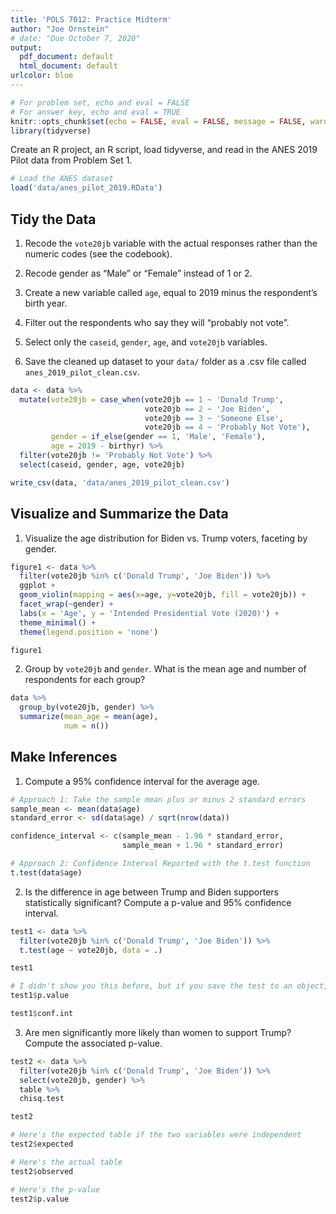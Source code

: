 ```yaml
---
title: 'POLS 7012: Practice Midterm'
author: "Joe Ornstein"
# date: "Due October 7, 2020"
output:
  pdf_document: default
  html_document: default
urlcolor: blue
---
```


```r
# For problem set, echo and eval = FALSE
# For answer key, echo and eval = TRUE
knitr::opts_chunk$set(echo = FALSE, eval = FALSE, message = FALSE, warning = FALSE)
library(tidyverse)
```

Create an R project, an R script, load tidyverse, and read in the ANES 2019 Pilot data from Problem Set 1.

```r
# Load the ANES dataset
load('data/anes_pilot_2019.RData')
```

## Tidy the Data

1. Recode the `vote20jb` variable with the actual responses rather than the numeric codes (see the codebook).

2. Recode gender as "Male" or "Female" instead of 1 or 2.

3. Create a new variable called `age`, equal to 2019 minus the respondent's birth year.

4. Filter out the respondents who say they will "probably not vote".

5. Select only the `caseid`, `gender`, `age`, and `vote20jb` variables.

6. Save the cleaned up dataset to your `data/` folder as a .csv file called `anes_2019_pilot_clean.csv`.

```r
data <- data %>% 
  mutate(vote20jb = case_when(vote20jb == 1 ~ 'Donald Trump',
                              vote20jb == 2 ~ 'Joe Biden',
                              vote20jb == 3 ~ 'Someone Else',
                              vote20jb == 4 ~ 'Probably Not Vote'),
         gender = if_else(gender == 1, 'Male', 'Female'),
         age = 2019 - birthyr) %>% 
  filter(vote20jb != 'Probably Not Vote') %>% 
  select(caseid, gender, age, vote20jb)

write_csv(data, 'data/anes_2019_pilot_clean.csv')
```

## Visualize and Summarize the Data

1. Visualize the age distribution for Biden vs. Trump voters, faceting by gender. 

```r
figure1 <- data %>% 
  filter(vote20jb %in% c('Donald Trump', 'Joe Biden')) %>%
  ggplot +
  geom_violin(mapping = aes(x=age, y=vote20jb, fill = vote20jb)) +
  facet_wrap(~gender) +
  labs(x = 'Age', y = 'Intended Presidential Vote (2020)') +
  theme_minimal() +
  theme(legend.position = 'none')

figure1
```

2. Group by `vote20jb` and `gender`. What is the mean age and number of respondents for each group?

```r
data %>% 
  group_by(vote20jb, gender) %>% 
  summarize(mean_age = mean(age),
            num = n())
```

## Make Inferences

1. Compute a 95% confidence interval for the average age.

```r
# Approach 1: Take the sample mean plus or minus 2 standard errors
sample_mean <- mean(data$age)
standard_error <- sd(data$age) / sqrt(nrow(data))

confidence_interval <- c(sample_mean - 1.96 * standard_error,
                         sample_mean + 1.96 * standard_error)

# Approach 2: Confidence Interval Reported with the t.test function
t.test(data$age)
```

2. Is the difference in age between Trump and Biden supporters statistically significant? Compute a p-value and 95% confidence interval.

```r
test1 <- data %>% 
  filter(vote20jb %in% c('Donald Trump', 'Joe Biden')) %>%
  t.test(age ~ vote20jb, data = .)

test1

# I didn't show you this before, but if you save the test to an object, you can extract the relevant values like so.
test1$p.value

test1$conf.int
```

3. Are men significantly more likely than women to support Trump? Compute the associated p-value.

```r
test2 <- data %>% 
  filter(vote20jb %in% c('Donald Trump', 'Joe Biden')) %>%
  select(vote20jb, gender) %>% 
  table %>% 
  chisq.test

test2

# Here's the expected table if the two variables were independent
test2$expected

# Here's the actual table
test2$observed

# Here's the p-value
test2$p.value
```